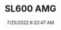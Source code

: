 ---
width: 2667
height: 4000
title: SL600 AMG
description: Mercedes-Benz Sl600 in Dripping Springs, TX
date: 7/25/2022 6:22:47 AM
cameraMake: Sony
cameraModel: ILCE-7M3
lens: E 25mm F2
settingsfStop: f/5
settingsISO: ISO 200
settingsShutter: 1/30
settingsFocalLength: 25 mm
---